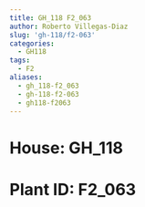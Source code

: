 ```yaml
---
title: GH_118 F2_063
author: Roberto Villegas-Diaz
slug: 'gh-118/f2-063'
categories:
  - GH118
tags:
  - F2
aliases:
  - gh_118-f2_063
  - gh-118-f2-063
  - gh118-f2063
---
```


# **House**: GH_118
# **Plant ID**: F2_063
